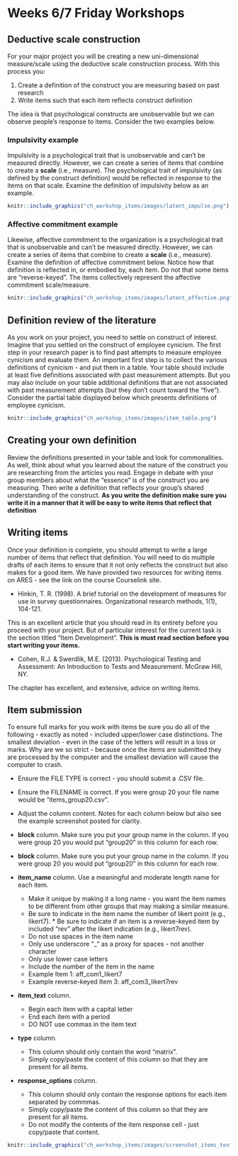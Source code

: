 # Weeks 6/7 Friday Workshops

## Deductive scale construction

For your major project you will be creating a new uni-dimensional measure/scale using the deductive scale construction process. With this process you:

1) Create a definition of the construct you are measuring based on past research
2) Write items such that each item reflects construct definition

The idea is that psychological constructs are unobservable but we can observe people's response to items. Consider the two examples below.

### Impulsivity example

Impulsivity is a psychological trait that is unobservable and can't be measured directly. However, we can create a series of items that combine to create a **scale** (i.e., measure). The psychological trait of impulsivity (as defined by the construct definition) would be reflected in response to the items on that scale. Examine the definition of impulsivity below as an example.


```r
knitr::include_graphics("ch_workshop_items/images/latent_impulse.png")
```

### Affective commitment example

Likewise, affective commitment to the organization is a psychological trait that is unobservable and can't be measured directly. However, we can create a series of items that combine to create a **scale** (i.e., measure). Examine the definition of affective commitment below. Notice how that definition is reflected in, or embodied by, each item. Do not that some items are "reverse-keyed". The items collectively represent the affective commitment scale/measure.

```r
knitr::include_graphics("ch_workshop_items/images/latent_affective.png")
```


## Definition review of the literature

As you work on your project, you need to settle on construct of interest. Imagine that you settled on the construct of employee cynicism. The first step in your research paper is to find past attempts to measure employee cynicism and evaluate them. An important first step is to collect the various definitions of cynicism - and put them in a table. Your table should include at least five definitions associated with past measurement attempts. But you may also include on your table additional definitions that are not associated with past measurement attempts (but they don't count toward the "five").  Consider the partial table displayed below which presents definitions of employee cynicism.


```r
knitr::include_graphics("ch_workshop_items/images/item_table.png")
```

## Creating your own definition

Review the definitions presented in your table and look for commonalities. As well, think about what you learned about the nature of the construct you are researching from the articles you read. Engage in debate with your group members about what the "essence" is of the construct you are measuring. Then write a definition that reflects your group's shared understanding of the construct. **As you write the definition make sure you write it in a manner that it will be easy to write items that reflect that definition**

## Writing items

Once your definition is complete, you should attempt to write a large number of items that reflect that definition. You will need to do multiple drafts of each items to ensure that it not only reflects the construct but also makes for a good item. We have provided two resources for writing items on ARES - see the link on the course Courselink site.

* Hinkin, T. R. (1998). A brief tutorial on the development of measures for use in survey questionnaires. Organizational research methods, 1(1), 104-121.

This is an excellent article that you should read in its entirety before you proceed with your project. But of particular interest for the current task is the section titled "Item Development". **This is must read section before you start writing your items.**

* Cohen, R.J. & Swerdlik, M.E. (2013). Psychological Testing and Assessment: An Introduction to Tests and Measurement. McGraw Hill, NY.

The chapter has excellent, and extensive, advice on writing items. 


## Item submission

To ensure full marks for you work with items be sure you do all of the following - exactly as noted - included upper/lower case distinctions. The smallest deviation - even in the case of the letters will result in a loss or marks. Why are we so strict - because once the items are submitted they are processed by the computer and the smallest deviation will cause the computer to crash.

* Ensure the FILE TYPE is correct - you should submit a .CSV file.

* Ensure the FILENAME is correct. If you were group 20 your file name would be "items_group20.csv".

* Adjust the column content. Notes for each column below but also see the example screenshot posted for clarity.

* **block** column. Make sure you put your group name in the column. If you were group 20 you would put "group20" in this column for each row.

* **block** column. Make sure you put your group name in the column. If you were group 20 you would put "group20" in this column for each row.

* **item_name** column. Use a meaningful and moderate length name for each item.

  * Make it unique by making it a long name - you want the item names to be different from other groups that may making a similar measure. 
  * Be sure to indicate in the item name the number of likert point (e.g., likert7).   * Be sure to indicate if an item is a reverse-keyed item by included "rev" after the likert indication (e.g., likert7rev). 
  * Do not use spaces in the item name
  * Only use underscore "_" as a proxy for spaces - not another character
  * Only use lower case letters
  * Include the number of the item in the name
  * Example Item 1: aff_com1_likert7
  * Example reverse-keyed Item 3: aff_com3_likert7rev
  
* **item_text** column. 

  * Begin each item with a capital letter
  * End each item with a period
  * DO NOT use commas in the item text


* **type** column. 

  * This column should only contain the word "matrix". 
  * Simply copy/paste the content of this column so that they are present for all items.
  

* **response_options** column. 

  * This column should only contain the response options for each item separated by commmas. 
  * Simply copy/paste the content of this column so that they are present for all items.
  * Do not modify the contents of the item response cell - just copy/paste that content.



```r
knitr::include_graphics("ch_workshop_items/images/screenshot_items_text.png")
```


